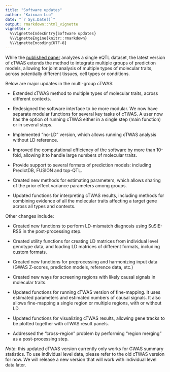 ```yaml
---
title: "Software updates"
author: "Kaixuan Luo"
date: "`r Sys.Date()`"
output: rmarkdown::html_vignette
vignette: >
  %\VignetteIndexEntry{Software updates}
  %\VignetteEngine{knitr::rmarkdown}
  %\VignetteEncoding{UTF-8}
---
```



While the [published paper](https://doi.org/10.1038/s41588-023-01648-9) analyzes a single eQTL dataset, the latest version of cTWAS extends the method to integrate multiple groups of prediction models, allowing for joint analysis of multiple types of molecular traits, across potentially different tissues, cell types or conditions.

Below are major updates in the multi-group cTWAS:

- Extended cTWAS method to multiple types of molecular traits, across different contexts. 

- Redesigned the software interface to be more modular. We now have separate modular functions for several key tasks of cTWAS. A user now has the option of running cTWAS either in a single step (main function) or in several steps.  

- Implemented "no-LD" version, which allows running cTWAS analysis without LD reference.

- Improved the computational efficiency of the software by more than 10-fold, allowing it to handle large numbers of molecular traits. 

- Provide support to several formats of prediction models: including PredictDB, FUSION and top-QTL.  
- Created new methods for estimating parameters, which allows sharing of the prior effect variance parameters among groups.

- Updated functions for interpreting cTWAS results, including methods for combining evidence of all the molecular traits affecting a target gene across all types and contexts. 

Other changes include: 

- Created new functions to perform LD-mismatch diagnosis using SuSiE-RSS in the post-processing step. 

- Created utility functions for creating LD matrices from individual level genotype data, and loading LD matrices of different formats, including custom formats. 

- Created new functions for preprocessing and harmonizing input data (GWAS Z-scores, prediction models, reference data, etc.)

- Created new ways for screening regions with likely causal signals in molecular traits. 

- Updated functions for running cTWAS version of fine-mapping. It uses estimated parameters and estimated numbers of causal signals. It also allows fine-mapping a single region or multiple regions, with or without LD. 

- Updated functions for visualizing cTWAS results, allowing gene tracks to be plotted together with cTWAS result panels.

- Addressed the “cross-region” problem by performing “region merging” as a post-processing step.

*Note*: this updated cTWAS version currently only works for GWAS summary statistics. To use individual level data, please refer to the old cTWAS version for now. We will release a new version that will work with individual level data later. 


